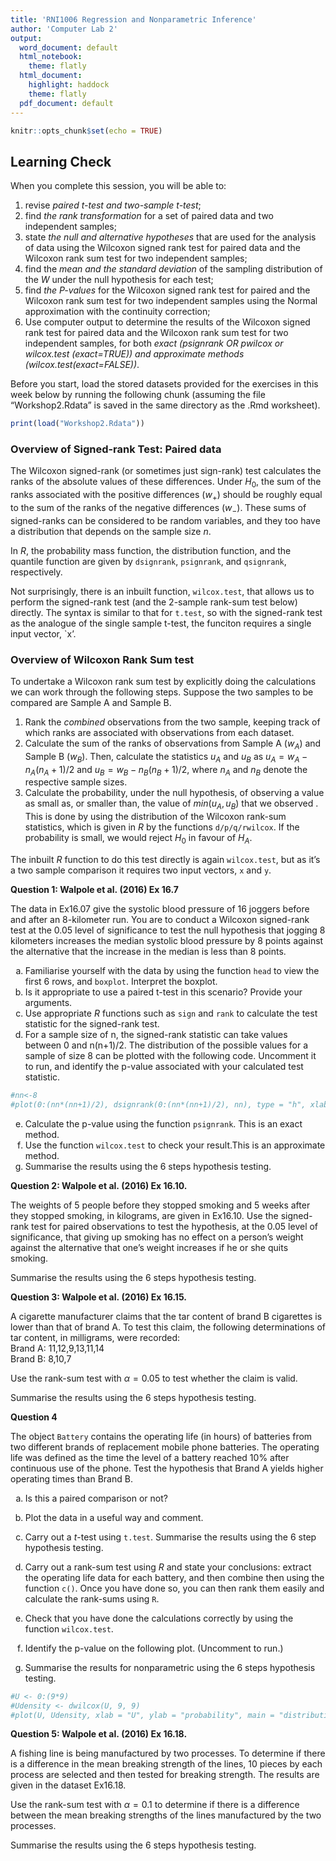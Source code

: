 ---
title: 'RNI1006 Regression and Nonparametric Inference'
author: 'Computer Lab 2'
output:
  word_document: default
  html_notebook:
    theme: flatly
  html_document:
    highlight: haddock
    theme: flatly
  pdf_document: default
---

```{r setup, include=FALSE}
knitr::opts_chunk$set(echo = TRUE)
```


## Learning Check

When you complete this session, you will be able to:

1. revise *paired t-test and two-sample t-test*;
2. find *the rank transformation* for a set of paired data and two independent samples;
3. state *the null and alternative hypotheses* that are used for the analysis of
data using the Wilcoxon signed rank test for paired data and the Wilcoxon rank sum test for two independent samples;
4. find the *mean and the standard deviation* of the sampling distribution of the $W$ under the
null hypothesis for each test;
5. find _the P-values_ for the Wilcoxon signed rank test for paired and the Wilcoxon rank sum test for two independent samples using the Normal approximation with the continuity correction;
6. Use computer output to determine the results of the Wilcoxon signed
rank test for paired data and the Wilcoxon rank sum test for two independent samples, for both _exact (psignrank OR pwilcox or wilcox.test (exact=TRUE)) and approximate methods (wilcox.test(exact=FALSE))_.

Before you start, load the stored datasets provided for the exercises in this week below by running the following chunk (assuming the file  "Workshop2.Rdata" is saved in the same directory as the .Rmd  worksheet).

```{r}
print(load("Workshop2.Rdata"))
```

### Overview of Signed-rank Test: Paired data  

The Wilcoxon signed-rank (or sometimes just sign-rank) test calculates the ranks of the absolute values of these differences. Under $H_0$, the sum of the ranks associated with the positive differences ($w_+$) should be roughly equal to the sum of the ranks of the negative differences ($w_-$). These sums of signed-ranks can be considered to be random variables, and they too have a distribution that depends on the sample size $n$. 

In _R_, the probability mass function, the distribution function, and the quantile function are given by `dsignrank`, `psignrank`, and `qsignrank`, respectively.  

Not surprisingly, there is an inbuilt function, `wilcox.test`, that allows us to perform the signed-rank test (and the 2-sample rank-sum test below) directly. The syntax is similar to that for `t.test`, so with the signed-rank test as the analogue of the single sample t-test, the funciton requires a single input vector, `x'.

### Overview of Wilcoxon Rank Sum test

To undertake a Wilcoxon rank sum test by explicitly doing the calculations we can work through the following steps. Suppose the two samples to be compared are Sample A and Sample B.   

1. Rank the *combined* observations from the two sample, keeping track of which ranks are associated with observations from each dataset.   
2. Calculate the sum of the ranks of observations from Sample A ($w_A$) and Sample B ($w_B$). Then, calculate the statistics $u_A$ and $u_B$ as $u_A = w_A - n_A(n_A + 1)/2$ and $u_B = w_B - n_B(n_B + 1)/2$, where $n_A$ and $n_B$ denote the respective sample sizes.    
3. Calculate the probability, under the null hypothesis, of observing a value as small as, or smaller than, the value of $min(u_A,u_B)$ that we observed . This is done by using the distribution of the Wilcoxon rank-sum statistics, which is given in _R_ by the functions `d/p/q/rwilcox`. If the probability is small, we would reject $H_0$ in favour of $H_A$.

The inbuilt _R_ function to do this test directly is again `wilcox.test`, but as it's a two sample comparison it requires two input vectors, `x` and `y`.


**Question 1: Walpole et al. (2016) Ex 16.7** 

The data in Ex16.07 give the systolic blood pressure of 16 joggers before and after an 8-kilometer run. You are to conduct a Wilcoxon signed-rank test at the 0.05 level of significance to test the null hypothesis that jogging 8 kilometers increases the median systolic blood pressure by 8 points against the alternative that the increase in the median is less than 8 points.

a.  Familiarise yourself with the data by using the function `head` to view the first 6 rows, and `boxplot`. Interpret the boxplot.
b. Is it appropriate to use a paired t-test in this scenario? Provide your arguments.
c.  Use appropriate $R$ functions such as `sign` and  `rank` to calculate the test statistic for the signed-rank test.   
d.  For a sample size of n, the signed-rank statistic can take values between 0 and n(n+1)/2. The distribution of the possible values for a sample of size 8 can be plotted with the following code. Uncomment it to run, and identify the p-value associated with your calculated test statistic.
```{r}
#nn<-8
#plot(0:(nn*(nn+1)/2), dsignrank(0:(nn*(nn+1)/2), nn), type = "h", xlab = "w", ylab = "probability", main = paste0("Signed-rank distribution (n = ",nn,")"))
```

e.  Calculate the p-value using the function `psignrank`. This is an exact method.     
f.  Use the function `wilcox.test` to check your result.This is an approximate method.
g.  Summarise the results using the 6 steps hypothesis testing.


**Question 2: Walpole et al. (2016) Ex 16.10.**  

The weights of 5 people before they stopped smoking and 5 weeks after they stopped smoking, in kilograms, are given in Ex16.10.  Use the signed-rank test for paired observations to test the hypothesis, at the 0.05 level of significance, that giving up smoking has no effect on a person's weight against the alternative that one's weight increases if he or she quits smoking. 

Summarise the results using the 6 steps hypothesis testing.


**Question 3: Walpole et al. (2016) Ex 16.15.** 

A cigarette manufacturer claims that the tar content of brand B cigarettes is lower than that of brand A. To test this claim, the following determinations of tar content, in milligrams, were recorded:     
Brand A: 11,12,9,13,11,14     
Brand B: 8,10,7 

Use the rank-sum test with $\alpha = 0.05$ to test whether the claim is valid. 

Summarise the results using the 6 steps hypothesis testing.


**Question 4**

The object `Battery` contains the operating life (in hours) of batteries from two different brands of replacement mobile phone batteries. The operating life was defined as the time the level of a battery reached 10% after continuous use of the phone. Test the hypothesis that Brand A yields higher operating times than Brand B.

a. Is this a paired comparison or not?

b. Plot the data in a useful way and comment.

c. Carry out a $t$-test using `t.test`. Summarise the results using the 6 step hypothesis testing.

d. Carry out a rank-sum test using _R_ and state your conclusions: extract the operating life data for each battery, and then combine then using the function `c()`. Once you have done so, you can then rank them easily and calculate the rank-sums using `R`.

e. Check that you have done the calculations correctly by using the function `wilcox.test`. 

f. Identify the p-value on the following plot. (Uncomment to run.)

g. Summarise the results for nonparametric using the 6 steps hypothesis testing.


```{r}
#U <- 0:(9*9)
#Udensity <- dwilcox(U, 9, 9)
#plot(U, Udensity, xlab = "U", ylab = "probability", main = "distribution of Wilcoxon rank-sum statistic", type = "h")
```


**Question 5: Walpole et al. (2016) Ex 16.18.** 

A fishing line is being manufactured by two processes. To determine if there is a difference in the mean breaking strength of the lines, 10 pieces by each process are selected and then tested for breaking strength. The results are given in the dataset Ex16.18. 

Use the rank-sum test with $\alpha = 0.1$ to determine if there is a difference between the mean breaking strengths of the lines manufactured by the two processes. 

Summarise the results using the 6 steps hypothesis testing.
    